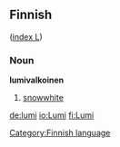 ==Finnish==
[[Category:Finnish language]]
([[Wiktionary:Finnish_index_l|index L]])

===Noun===
'''lumivalkoinen'''
# [[snowwhite]]

[[de:lumi]]
[[io:Lumi]]
[[fi:Lumi]]